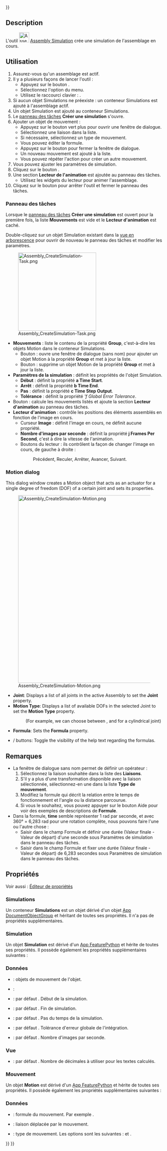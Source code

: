 <languages/>
{{UnfinishedDocu{{#translation:}}}}

{{Docnav/fr
|[[Assembly_CreateView/fr|Vue éclatée]]
|[[Assembly_CreateBom/fr|Nomenclature]]
|[[Assembly_Workbench/fr|Atelier Assembly]]
|IconL=Assembly_CreateView.svg
|IconR=Assembly_CreateBom.svg
|IconC=Workbench_Assembly.svg
}}

{{GuiCommand/fr
|Name=Assembly CreateSimulation
|Name/fr=Assembly Simulation
|MenuLocation=Assemblage → Créer une simulation
|Workbenches=[[Assembly_Workbench/fr|Assembly]]
|Shortcut={{KEY|S}}
|Version=1.1
|SeeAlso=
}}

==Description==

L'outil [[Image:Assembly_CreateSimulation.svg|32px]] [[Assembly_CreateSimulation/fr|Assembly Simulation]] crée une simulation de l'assemblage en cours.

<span id="Usage"></span>
==Utilisation==

# Assurez-vous qu'un assemblage est actif.
# Il y a plusieurs façons de lancer l'outil :
#* Appuyez sur le bouton {{Button|[[Image:Assembly_CreateSimulation.svg|16px]] [[Assembly_CreateSimulation/fr|Créer une simulation]]}}.
#* Sélectionnez l'option {{MenuCommand|Assemblage → [[Image:Assembly_CreateSimulation.svg|16px]] Créer une simulation}} du menu.
#* Utilisez le raccourci clavier : {{KEY|S}}.
# Si aucun objet Simulations ne préexiste : un conteneur Simulations est ajouté à l'assemblage actif.
# Un objet Simulation est ajouté au conteneur Simulations.
# Le [[Task_panel/fr|panneau des tâches]] '''Créer une simulation'''  s'ouvre.
# Ajouter un objet de mouvement :
#* Appuyez sur le bouton vert plus pour ouvrir une fenêtre de dialogue.
#* Sélectionnez une liaison dans la liste.
#* Si nécessaire, sélectionnez un type de mouvement.
#* Vous pouvez éditer la formule.
#* Appuyez sur le bouton {{Button|OK}} pour fermer la fenêtre de dialogue.
#* Un nouveau mouvement est ajouté à la liste.
#* Vous pouvez répéter l'action pour créer un autre mouvement.
# Vous pouvez ajuster les paramètres de simulation.
# Cliquez sur le bouton {{Button|Générer}}.
# Une section '''Lecteur de l'animation''' est ajoutée au panneau des tâches.
#* Utilisez les widgets du lecteur pour animer l'assemblage.
# Cliquez sur le bouton {{Button|OK}} pour arrêter l'outil et fermer le panneau des tâches.

<span id="Task_panel"></span>
=== Panneau des tâches ===

Lorsque le [[Task_panel/fr|panneau des tâches]] '''Créer une simulation''' est ouvert pour la première fois, la liste '''Mouvements''' est vide et le '''Lecteur d'animation''' est caché.

Double-cliquez sur un objet Simulation existant dans la [[Tree_view/fr|vue en arborescence]] pour ouvrir de nouveau le panneau des tâches et modifier les paramètres.

[[Image:Assembly_CreateSimulation-Task.png|250px]]

* '''Mouvements''' : liste le contenu de la propriété '''Group''', c'est-à-dire les objets Motion dans le conteneur Simulations.
** Bouton {{Button|[[Image:List-add.svg|16px]]}} : ouvre une fenêtre de dialogue (sans nom) pour ajouter un objet Motion à la propriété '''Group''' et met à jour la liste.
** Bouton {{Button|[[Image:Edit-delete.svg|16px]]}} : supprime un objet Motion de la propriété '''Group''' et met à jour la liste.
* '''Paramètres de la simulation''' : définit les propriétés de l'objet Simulation.
** '''Début''' : définit la propriété '''a Time Start'''.
** '''Arrêt''' : définit la propriété '''b Time End'''.
** '''Pas''' : définit la propriété '''c Time Step Output'''.
** '''Tolérance''' : définit la propriété '''f Global Error Tolerance''.
* Bouton {{Button|Générer}} : calcule les mouvements listés et ajoute la section '''Lecteur d'animation''' au panneau des tâches.
* '''Lecteur d'animation''' : contrôle les positions des éléments assemblés en fonction de l'image en cours.
** Curseur '''Image''' : définit l'image en cours, ne définit aucune propriété.
** '''Nombre d'images par seconde''' : définit la propriété '''j Frames Per Second''', c'est à dire la vitesse de l'animation.
** Boutons du lecteur : ils contrôlent la façon de changer l'image en cours, de gauche à droite :
**: Précédent, Reculer, Arrêter, Avancer, Suivant.

<div lang="en" dir="ltr" class="mw-content-ltr">
===Motion dialog===
</div>

<div lang="en" dir="ltr" class="mw-content-ltr">
This dialog window creates a Motion object that acts as an actuator for a single degree of freedom (DOF) of a certain joint and sets its properties.
</div>

[[Image:Assembly_CreateSimulation-Motion.png|600px]]

<div lang="en" dir="ltr" class="mw-content-ltr">
{{Caption|The extra help text appears if the {{Button|Help}} button is pressed.<br>(Don't mind the appearance of the {{Button|OK}} button, it is active and useable)}}
</div>

<div lang="en" dir="ltr" class="mw-content-ltr">
* '''Joint''': Displays a list of all joints in the active Assembly to set the '''Joint''' property.
* '''Motion Type''': Displays a list of available DOFs in the selected Joint to set the '''Motion Type''' property.
*: (For example, we can choose between {{Value|Angular}}, and {{Value|Linear}} for a cylindrical joint)
* '''Formula''': Sets the '''Formula''' property.
* {{Button|Help}} / {{Button|Hide help}} buttons: Toggle the visibility of the help text regarding the formulas.
</div>

<span id="Notes"></span>
==Remarques==

* La fenêtre de dialogue sans nom permet de définir un opérateur :
*# Sélectionnez la liaison souhaitée dans la liste des '''Liaisons'''.
*# S'il y a plus d'une transformation disponible avec la liaison sélectionnée, sélectionnez-en une dans la liste '''Type de mouvement'''.
*# Modifiez la formule qui décrit la relation entre le temps de fonctionnement et l'angle ou la distance parcourue.
*# Si vous le souhaitez, vous pouvez appuyer sur le bouton Aide pour voir des exemples de descriptions de '''Formule'''.
* Dans la formule, '''time''' semble représenter 1 rad par seconde, et avec 360° = 6,283 rad pour une rotation complète, nous pouvons faire l'une ou l'autre chose :
** Saisir {{Value|6.283 * time}} dans le champ Formule et définir une durée (Valeur finale - Valeur de départ) d'une seconde sous Paramètres de simulation dans le panneau des tâches.
** Saisir {{Value|1 * time}} dans le champ Formule et fixer une durée (Valeur finale - Valeur de départ) de 6,283 secondes sous Paramètres de simulation dans le panneau des tâches.

<span id="Properties"></span>
==Propriétés==

Voir aussi : [[Property_editor/fr|Éditeur de propriétés]]

<span id="Simulations"></span>
=== Simulations ===

Un conteneur '''Simulations''' est un objet {{Incode|Assembly::SimulationGroup}} dérivé d'un objet [[App_DocumentObjectGroup/fr|App DocumentObjectGroup]] et héritant de toutes ses propriétés. Il n'a pas de propriétés supplémentaires.

<span id="Simulation"></span>
=== Simulation ===

Un objet '''Simulation''' est dérivé d'un [[App_FeaturePython/fr|App FeaturePython]] et hérite de toutes ses propriétés. Il possède également les propriétés supplémentaires suivantes :

<span id="Data"></span>
===Données===

{{Properties_Title|Base}}

* {{PropertyData|Group|LinkList}} : objets de mouvement de l'objet.
* {{PropertyData|_ Group Touched|Bool|Hidden}} :

{{Properties_Title|Simulation}}

* {{PropertyData|a Time Start|Time}} : par défaut {{value|0.0 s}}. Début de la simulation.
* {{PropertyData|b Time End|Time}} : par défaut {{value|4.0 s}}. Fin de simulation.
* {{PropertyData|c Time Step Output|Time}} : par défaut {{value|0.01 s}}. Pas du temps de la simulation.
* {{PropertyData|f Global Error Tolerance|Float}} : par défaut {{value|1e-06}}. Tolérance d'erreur globale de l'intégration.
* {{PropertyData|j Frames par seconde|Integer}} : par défaut {{value|30}}. Nombre d'images par seconde.

<span id="View"></span>
===Vue===

{{Properties_Title|Space}}

* {{PropertyView|Decimals|Integer}} : par défaut {{value|9}}. Nombre de décimales à utiliser pour les textes calculés.

<span id="Motion"></span>
===Mouvement===

Un objet '''Motion''' est dérivé d'un [[App_FeaturePython/fr|App FeaturePython]] et hérite de toutes ses propriétés. Il possède également les propriétés supplémentaires suivantes :

<span id="Data"></span>
===Données===

{{Properties_Title|Motion}}

* {{PropertyData|Formula|String}} : formule du mouvement. Par exemple {{Value|1.0*time}}.
* {{PropertyData|Joint|XLinkSubHidden}} : liaison déplacée par le mouvement.
* {{PropertyData|Motion Type|Enumeration}} : type de mouvement. Les options sont les suivantes : {{Value|Angular}} et {{Value|Linear}}.


{{Docnav/fr
|[[Assembly_CreateView/fr|Vue éclatée]]
|[[Assembly_CreateBom/fr|Nomenclature]]
|[[Assembly_Workbench/fr|Atelier Assembly]]
|IconL=Assembly_CreateView.svg
|IconR=Assembly_CreateBom.svg
|IconC=Workbench_Assembly.svg
}}

{{Assembly_Tools_navi{{#translation:}}}}
{{Userdocnavi{{#translation:}}}}